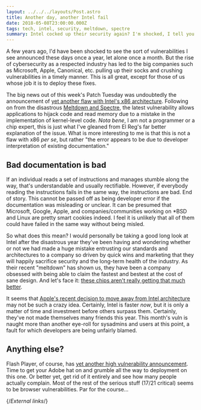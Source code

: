 ```yaml
---
layout: ../../../layouts/Post.astro
title: Another day, another Intel fail
date: 2018-05-08T23:00:00.000Z
tags: tech, intel, security, meltdown, spectre
summary: Intel cocked up their security again? I'm shocked, I tell you. Shocked.
---
```


A few years ago, I'd have been shocked to see the sort of vulnerabilities I see announced these days once a year, let alone once a month. But the rise of cybersecurity as a respected industry has led to the big companies such as Microsoft, Apple, Canonical, etc. pulling up their socks and crushing vulnerabilities in a timely manner. This is all great, except for those of us whose job it is to deploy these fixes.

The big news out of this week's Patch Tuesday was undoubtedly the announcement of [yet another flaw with Intel's x86 architecture][escalation-flaws]. Following on from the disastrous [Meltdown and Spectre][meltdown], the latest vulnerability allows applications to hijack code and read memory due to a mistake in the implementation of kernel-level code. _Nota bene_, I am not a programmer or a chip expert, this is just what I've gleaned from El Reg's far better explanation of the issue. What is more interesting to me is that this is not a flaw with x86 _per se_, but rather "the error appears to be due to developer interpretation of existing documentation."

## Bad documentation is bad

If an individual reads a set of instructions and manages stumble along the way, that's understandable and usually rectifiable. However, if everybody reading the instructions fails in the same way, the instructions are bad. End of story. This cannot be passed off as being developer error if the documentation was misleading or unclear. It can be presumed that Microsoft, Google, Apple, and companies/communities working on \*BSD and Linux are pretty smart cookies indeed. I feel it is unlikely that all of them could have failed in the same way without being misled.

So what does this mean? I would personally be taking a good long look at Intel after the disastrous year they've been having and wondering whether or not we had made a huge mistake entrusting our standards and architectures to a company so driven by quick wins and marketing that they will happily sacrifice security and the long-term health of the industry. As their recent "meltdown" has shown us, they have been a company obsessed with being able to claim the fastest and bestest at the cost of sane design. And let's face it: [these chips aren't really getting that much better][intel-chips].

It seems that [Apple's recent decision to move away from Intel architecture][apple-chips] may not be such a crazy idea. Certainly, Intel is faster _now_, but it is only a matter of time and investment before others surpass them. Certainly, they've not made themselves many friends this year. This month's vuln is naught more than another eye-roll for sysadmins and users at this point, a fault for which developers are being unfairly blamed.

## Anything else?

Flash Player, of course, has [yet another high vulnerability announcement][flash-announcement]. Time to get your Adobe hat on and grumble all the way to deployment on this one. Or better yet, get rid of it entirely and see how many people actually complain. Most of the rest of the serious stuff (17/21 critical) seems to be browser vulnerabilities. Par for the course…

{/*External links*/}

[apple-chips]: https://www.bloomberg.com/news/articles/2018-04-02/apple-is-said-to-plan-move-from-intel-to-own-mac-chips-from-2020
[escalation-flaws]: https://www.theregister.co.uk/2018/05/09/intel_amd_kernel_privilege_escalation_flaws/
[flash-announcement]: https://helpx.adobe.com/security/products/flash-player/apsb18-16.html
[intel-chips]: https://www.cnet.com/news-intel-kaby-lake-7th-gen-7700-7600-7350/
[meltdown]: https://meltdownattack.com/
